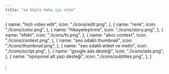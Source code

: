 ```yaml
---
title: "aa böyle daha iyi oldu"
---
```


  {
    name: "hızlı video edit",
    icon: "./icons/edit.png",
  },
  {
    name: "renk",
    icon: "./icons/color.png",
  },
  {
    name: "hikayeleştirme",
    icon: "./icons/story.png",
  },
  {
    name: "efekt",
    icon: "./icons/fx.png",
  },
  {
    name: "akıcı context",
    icon: "./icons/context.png",
  },
  {
    name: "seo odaklı thumbnail",
    icon: "./icons/thumbnail.png",
  },
  {
    name: "seo odaklı etiket ve metin",
    icon: "./icons/script.png",
  },
  {
    name: "google ads desteği",
    icon: "./icons/ads.png",
  },
    {
    name: "opsiyonel alt yazı desteği",
    icon: "./icons/subtitles.png",
  },
]

;

